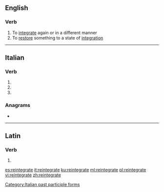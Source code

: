 ==English==

===Verb===
{{en-verb|reintegrat}}

# To [[integrate]] again or in a different manner
# To [[restore]] something to a state of [[integration]]

----

==Italian==

===Verb===
{{head|it|verb form}}

# {{inflection of|reintegrare||2|p|pres|indc|lang=it}}
# {{inflection of|reintegrare||2|p|impr|lang=it}}
# {{feminine plural of|reintegrato|lang=it}}

===Anagrams===
* {{l|it|gratinerete}}

[[Category:Italian past participle forms]]

----

==Latin==

===Verb===
{{la-verb-form|reintegrāte}}

# {{conjugation of|reintegrō||2|p|pres|act|imp|lang=la}}

[[es:reintegrate]]
[[it:reintegrate]]
[[ku:reintegrate]]
[[ml:reintegrate]]
[[pl:reintegrate]]
[[vi:reintegrate]]
[[zh:reintegrate]]